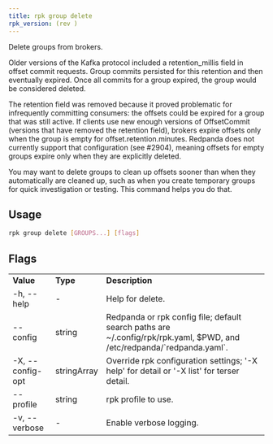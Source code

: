 ```yaml
---
title: rpk group delete
rpk_version: (rev )
---
```


<head>
  <meta name="title" content="rpk group delete | Redpanda Docs" />
  <meta name="description" content="rpk group delete" />
  <link rel="canonical" href="https://docs.redpanda.com/docs/reference/rpk/rpk-group/rpk-group-delete/" />
</head>

Delete groups from brokers.

Older versions of the Kafka protocol included a retention_millis field in
offset commit requests. Group commits persisted for this retention and then
eventually expired. Once all commits for a group expired, the group would be
considered deleted.

The retention field was removed because it proved problematic for infrequently
committing consumers: the offsets could be expired for a group that was still
active. If clients use new enough versions of OffsetCommit (versions that have
removed the retention field), brokers expire offsets only when the group is
empty for offset.retention.minutes. Redpanda does not currently support that
configuration (see #2904), meaning offsets for empty groups expire only when
they are explicitly deleted.

You may want to delete groups to clean up offsets sooner than when they
automatically are cleaned up, such as when you create temporary groups for
quick investigation or testing. This command helps you do that.

## Usage

```bash
rpk group delete [GROUPS...] [flags]
```

## Flags

<table>
  <tbody>
    <tr>
      <td>
        <strong>Value</strong>
      </td>
      <td>
        <strong>Type</strong>
      </td>
      <td>
        <strong>Description</strong>
      </td>
    </tr>
    <tr>
      <td>-h, --help</td>
      <td>-</td>
      <td>Help for delete.</td>
    </tr>
    <tr>
      <td>--config</td>
      <td>string</td>
      <td>
        Redpanda or rpk config file; default search paths are
        ~/.config/rpk/rpk.yaml, $PWD, and /etc/redpanda/`redpanda.yaml`.
      </td>
    </tr>
    <tr>
      <td>-X, --config-opt</td>
      <td>stringArray</td>
      <td>
        Override rpk configuration settings; '-X help' for detail or '-X list'
        for terser detail.
      </td>
    </tr>
    <tr>
      <td>--profile</td>
      <td>string</td>
      <td>rpk profile to use.</td>
    </tr>
    <tr>
      <td>-v, --verbose</td>
      <td>-</td>
      <td>Enable verbose logging.</td>
    </tr>
  </tbody>
</table>
